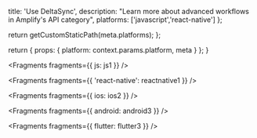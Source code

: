                  
  title: 'Use DeltaSync',
  description: "Learn more about advanced workflows in Amplify's API category",
  platforms: ['javascript','react-native']
};

  return getCustomStaticPath(meta.platforms);
};

  return {
    props: {
      platform: context.params.platform,
      meta
    }
  };
}
          



<Fragments fragments={{ js: js1 }} />


<Fragments fragments={{ 'react-native': reactnative1 }} />


<Fragments fragments={{ ios: ios2 }} />


<Fragments fragments={{ android: android3 }} />


<Fragments fragments={{ flutter: flutter3 }} />
